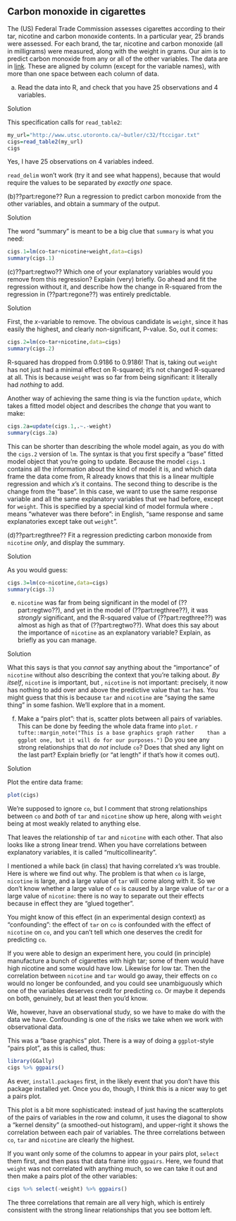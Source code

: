 ##  Carbon monoxide in cigarettes


 The (US) Federal Trade Commission assesses cigarettes
according to their tar, nicotine and carbon monoxide contents. In a
particular year, 25 brands were assessed. For each brand, the tar,
nicotine and carbon monoxide (all in milligrams) were measured, along
with the weight in grams. Our aim is to predict carbon monoxide from
any or all of the other variables. The data are in
[link](http://www.utsc.utoronto.ca/~butler/c32/ftccigar.txt). These are
aligned by column (except for the variable names), with more than one
space between each column of data.


(a) Read the data into R, and check that you have 25 observations
and 4 variables.


Solution


This specification calls for `read_table2`:
```r
my_url="http://www.utsc.utoronto.ca/~butler/c32/ftccigar.txt"
cigs=read_table2(my_url)
cigs
```

 
Yes, I have 25 observations on 4 variables indeed.

`read_delim` won't work (try it and see what happens), because
that would require the values to be separated by *exactly one* space.




(b)??part:regone?? Run a regression to predict carbon monoxide from the other
variables, and obtain a summary of the output.


Solution


The word "summary" is meant to be a big clue that
`summary` is what you need:
```r
cigs.1=lm(co~tar+nicotine+weight,data=cigs) 
summary(cigs.1)
```

 



(c)??part:regtwo?? Which one of your explanatory variables would you
remove from this regression? Explain (very) briefly. Go ahead and
fit the regression  without it, and describe how the change in
R-squared from the regression in (??part:regone??) was entirely predictable.


Solution


First, the $x$-variable to remove. The obvious candidate is
`weight`, since it has easily the highest, and clearly
non-significant, P-value. So, out it comes:
```r
cigs.2=lm(co~tar+nicotine,data=cigs)
summary(cigs.2)
```

 

R-squared has dropped from 0.9186 to \ldots 0.9186! That is, taking
out `weight` has not just had a minimal effect on R-squared;
it's not changed R-squared at all. This is because `weight` was
so far from being significant: it literally had *nothing* to add.

Another way of achieving the same thing is via the function
`update`, which takes a fitted model object and describes the
*change* that you want to make:

```r
cigs.2a=update(cigs.1,.~.-weight)
summary(cigs.2a)
```

 

This can be shorter than describing the whole model again, as you do
with the `cigs.2` version of `lm`. The syntax is that
you first specify a "base"  fitted model object that you're going to
update. Because the model `cigs.1` contains all the information
about the kind of model it is, and which data frame the data come
from, R already knows that this is a linear 
multiple regression and which $x$'s it contains. The second thing to describe is the change from
the "base". In this case, we want to use the same response variable
and all the same explanatory variables that we had before, except for
`weight`. This is specified by a special kind of model formula
where `.` means "whatever was there before": in English,
"same response and same explanatories except take out `weight`". 



(d)??part:regthree?? Fit a regression predicting carbon monoxide from
`nicotine` *only*, and display the summary.


Solution


As you would guess:
```r
cigs.3=lm(co~nicotine,data=cigs)
summary(cigs.3)
```

 



(e) `nicotine` was far from being significant in the model
of (??part:regtwo??), and yet in the model of
(??part:regthree??), it was *strongly* significant, and the
R-squared value of (??part:regthree??) was almost as high as that
of (??part:regtwo??). What does this say about the importance of
`nicotine` as an explanatory variable? Explain, as briefly as
you can manage.


Solution


What this says is that you *cannot* say anything about the
"importance" of `nicotine` without also describing the
context that you're talking about.  *By itself*,
`nicotine` is important, but \emph{when you have
`tar` in the model}, `nicotine` is not
important: precisely, it now has nothing to add over and above
the predictive value that `tar` has. You might guess that
this is because `tar` and `nicotine` are 
"saying  the same thing" in some fashion. 
We'll explore that in a moment.



(f) Make a "pairs plot": that is, scatter plots between all
pairs of variables. This can be done by feeding the whole data frame
into `plot`.
`r tufte::margin_note("This is a base graphics graph rather    than a ggplot one, but it will do for our purposes.")`
Do you see any strong relationships that do
*not* include `co`? Does that shed any light on the last
part? Explain briefly (or "at length" if that's how it comes
out). 


Solution


Plot the entire data frame:
```r
plot(cigs)  
```

 

We're supposed to ignore `co`, but I comment that strong
relationships between `co` and *both* of `tar` and
`nicotine` show up here, along with `weight` being
at most weakly related to anything else.

That leaves the relationship of `tar` and `nicotine`
with each other. That also looks like a strong linear trend. When you
have correlations between explanatory variables, it is called
"multicollinearity". 

I mentioned a while back (in class) that having correlated $x$'s was
trouble. Here is where we find out why. The problem is that when
`co` is large, `nicotine` is large, and a large value of
`tar` will come along with it. So we don't know whether a large
value of `co` is caused by a large value of `tar` or a
large value of `nicotine`: there is no way to separate out
their effects because in effect they are "glued together". 

You might know of this effect (in an experimental design context) as
"confounding": the effect of `tar` on `co` is
confounded with the effect of `nicotine` on `co`, and
you can't tell which one deserves the credit for predicting `co`.

If you were able to design an experiment here, you could (in
principle) manufacture a bunch of cigarettes with high tar; some of
them would have high  nicotine and some would have low. Likewise for
low tar. Then the
correlation between `nicotine` and `tar` would go away,
their effects on `co` would no longer be confounded, and you
could see unambiguously which one of the variables deserves credit for
predicting `co`. Or maybe it depends on both, genuinely, but at
least then you'd know.

We, however, have an observational study, so we have to make do with
the data we have. Confounding is one of the risks we take when we work
with observational data.

This was a "base graphics" plot. There is a way of doing a
`ggplot`-style "pairs plot", as this is called, thus:

```r
library(GGally)
cigs %>% ggpairs()
```

 

As ever, `install.packages` first, in the likely event that you
don't have this package installed yet. Once you do, though, I think
this is a nicer way to get a pairs plot.

This plot is a bit more sophisticated: instead of just having the
scatterplots of the pairs of variables in the row and column, it uses
the diagonal to show a "kernel density" (a smoothed-out histogram),
and upper-right it shows the correlation between each pair of
variables. The three correlations between `co`, `tar`
and `nicotine` are clearly the highest.

If you want only some of the columns to appear in your pairs plot,
`select` them first, and then pass that data frame into
`ggpairs`. Here, we found that `weight` was not
correlated with anything much, so we can take it out and then make a
pairs plot of the other variables:

```r
cigs %>% select(-weight) %>% ggpairs()
```

 

The three correlations that remain are all very high, which is
entirely consistent with the strong linear relationships that you see
bottom left.




